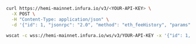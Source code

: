 
<Tabs>
  <TabItem value="curl">

```bash
curl https://hemi-mainnet.infura.io/v3/<YOUR-API-KEY> \
  -X POST \
  -H "Content-Type: application/json" \
  -d '{"id": 1, "jsonrpc": "2.0", "method": "eth_feeHistory", "params": ["0x5", "latest", [20,30]] }'
```

  </TabItem>
  <TabItem value="WSS" label="WSS">

```bash
wscat -c wss://hemi-mainnet.infura.io/ws/v3/YOUR-API-KEY -x '{"id": 1, "jsonrpc": "2.0", "method": "eth_feeHistory", "params": ["0x5", "latest", [20,30]]}'
```

  </TabItem>
</Tabs>

